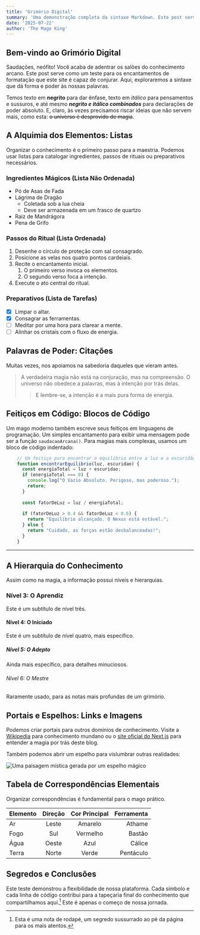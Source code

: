 ```yaml
---
title: 'Grimório Digital'
summary: 'Uma demonstração completa da sintaxe Markdown. Este post serve como um guia visual e teste de formatação, explorando desde listas e tabelas até blocos de código e elementos hierárquicos para nosso grimório digital.'
date: '2025-07-22'
author: 'The Mage King'
---
```


## Bem-vindo ao Grimório Digital

Saudações, neófito! Você acaba de adentrar os salões do conhecimento arcano. Este post serve como um teste para os encantamentos de formatação que este site é capaz de conjurar. Aqui, exploraremos a sintaxe que dá forma e poder às nossas palavras.

Temos texto em **negrito** para dar ênfase, texto em *itálico* para pensamentos e sussuros, e até mesmo ***negrito e itálico combinados*** para declarações de poder absoluto. E, claro, às vezes precisamos riscar ideias que não servem mais, como esta: ~~o universo é desprovido de magia~~.

## A Alquimia dos Elementos: Listas

Organizar o conhecimento é o primeiro passo para a maestria. Podemos usar listas para catalogar ingredientes, passos de rituais ou preparativos necessários.

### Ingredientes Mágicos (Lista Não Ordenada)

* Pó de Asas de Fada
* Lágrima de Dragão
    * Coletada sob a lua cheia
    * Deve ser armazenada em um frasco de quartzo
* Raiz de Mandrágora
* Pena de Grifo

### Passos do Ritual (Lista Ordenada)

1.  Desenhe o círculo de proteção com sal consagrado.
2.  Posicione as velas nos quatro pontos cardeiais.
3.  Recite o encantamento inicial.
    1.  O primeiro verso invoca os elementos.
    2.  O segundo verso foca a intenção.
4.  Execute o ato central do ritual.

### Preparativos (Lista de Tarefas)

- [x] Limpar o altar.
- [x] Consagrar as ferramentas.
- [ ] Meditar por uma hora para clarear a mente.
- [ ] Alinhar os cristais com o fluxo de energia.

## Palavras de Poder: Citações

Muitas vezes, nos apoiamos na sabedoria daqueles que vieram antes.

> A verdadeira magia não está na conjuração, mas na compreensão. O universo não obedece a palavras, mas à intenção por trás delas.
> > E lembre-se, a intenção é a mais pura forma de energia.

## Feitiços em Código: Blocos de Código

Um mago moderno também escreve seus feitiços em linguagens de programação. Um simples encantamento para exibir uma mensagem pode ser a função `saudacaoArcana()`. Para magias mais complexas, usamos um bloco de código indentado:

```javascript
    // Um feitiço para encontrar o equilíbrio entre a luz e a escuridão
    function encontrarEquilibrio(luz, escuridao) {
      const energiaTotal = luz + escuridao;
      if (energiaTotal === 0) {
        console.log("O Vazio Absoluto. Perigoso, mas poderoso.");
        return;
      }
      
      const fatorDeLuz = luz / energiaTotal;
      
      if (fatorDeLuz > 0.4 && fatorDeLuz < 0.6) {
        return "Equilíbrio alcançado. O Nexus está estável.";
      } else {
        return "Cuidado, as forças estão desbalanceadas!";
      }
    }
```

---

## A Hierarquia do Conhecimento

Assim como na magia, a informação possui níveis e hierarquias.

### Nível 3: O Aprendiz
Este é um subtítulo de nível três.

#### Nível 4: O Iniciado
Este é um subtítulo de nível quatro, mais específico.

##### Nível 5: O Adepto
Ainda mais específico, para detalhes minuciosos.

###### Nível 6: O Mestre
Raramente usado, para as notas mais profundas de um grimório.

## Portais e Espelhos: Links e Imagens

Podemos criar portais para outros domínios de conhecimento. Visite a [Wikipedia](https://pt.wikipedia.org/) para conhecimento mundano ou o [site oficial do Next.js](https://nextjs.org/) para entender a magia por trás deste blog.

Também podemos abrir um espelho para vislumbrar outras realidades:

![Uma paisagem mística gerada por um espelho mágico](https://picsum.photos/seed/magi/600/400)

## Tabela de Correspondências Elementais

Organizar correspondências é fundamental para o mago prático.

| Elemento | Direção | Cor Principal | Ferramenta |
| :--- | :---: | :---: | ---: |
| Ar | Leste | Amarelo | Athame |
| Fogo | Sul | Vermelho | Bastão |
| Água | Oeste | Azul | Cálice |
| Terra | Norte | Verde | Pentáculo |

## Segredos e Conclusões

Este teste demonstrou a flexibilidade de nossa plataforma. Cada símbolo e cada linha de código contribui para a tapeçaria final do conhecimento que compartilhamos aqui.[^1] Este é apenas o começo de nossa jornada.

[^1]: Esta é uma nota de rodapé, um segredo sussurrado ao pé da página para os mais atentos.